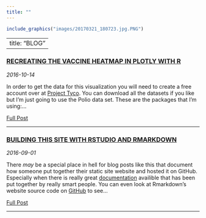 ```yaml
---
title: ""
---
```


```r
include_graphics("images/20170321_180723.jpg.PNG")
```
---
title: "BLOG" 
---

<!---
entries will follow this format:
<article>
<h3><a href=""> </a></h3>
<div class="summary">
<span><i class="fa fa-calendar"></i> _date_</span>
<p> ...</p>
<a class="btn btn-outline-primary btn-sm" href="">Full Post</a>
</div>
</article>
--->

<article>
<h3><a href="blog-vaccine-heatmap.html">RECREATING THE VACCINE HEATMAP IN PLOTLY WITH R</a></h3>
<div class="summary">
<span><i class="fa fa-calendar"></i> _2016-10-14_</span>
<p>In order to get the data for this visualization you will need to create a free account over at [Project Tyco](www.website.com).  You can download all the datasets if you like but I'm just going to use the Polio data set.  These are the packages that I'm using:...</p>
<a class="btn btn-outline-primary btn-sm" href="">Full Post</a>
</div>
</article>

<hr>

<article>
<h3><a href="blog-building-site-with-rmarkdown.html">BUILDING THIS SITE WITH RSTUDIO AND RMARKDOWN</a></h3>
<div class="summary">
<span><i class="fa fa-calendar"></i> _2016-09-01_</span>
<p>There _may_ be a special place in hell for blog posts like this that document how someone put together their static site website and hosted it on GitHub.  Especially when there is really great [documentation](rmarkdown.rstudio.com/rmarkdown_websites.html) availible that has been put together by really smart people.  You can even look at Rmarkdown's website source code on [GitHub](https://github.com/rstudio/rmarkdown/tree/gh-pages) to see...</p>
<a class="btn btn-outline-primary btn-sm" href="">Full Post</a>
</div>
</article>

<hr>
